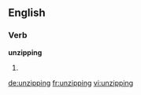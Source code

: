 ==English==

===Verb===
'''unzipping'''

# {{third-person singular of|unzip}}

[[de:unzipping]]
[[fr:unzipping]]
[[vi:unzipping]]